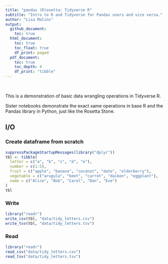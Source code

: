```yaml
---
title: "pandas (R)osetta: Tidyverse R"
subtitle: "Intro to R and Tidyverse for Pandas users and vice versa."
author: "Lisa Malins"
output:
  github_document:
    toc: true
  html_document:
    toc: true
    toc_float: true
    df_print: paged
  pdf_document:
    toc: true
    toc_depth: 4
    df_print: "tibble"
---
```


&nbsp;

This is a demonstration of basic data wrangling operations in Tidyverse R.

Sister notebooks demonstrate the exact same operations in base R and the Pandas library in Python, just like the Rosetta Stone.

## I/O
### Create dataframe from scratch
```r
suppressPackageStartupMessages(library("dplyr"))
tbl <- tibble(
  letter = c("a", "b", "c", "d", "e"),
  number = c(1:5),
  fruit = c("apple", "banana", "coconut", "date", "elderberry"),
  vegetable = c("arugula", "beet", "carrot", "daikon", "eggplant"),
  name = c("Alice", "Bob", "Carol", "Dan", "Eve")
)
tbl
```

### Write
```r
library("readr")
write_csv(tbl, "data/tidy_letters.csv")
write_tsv(tbl, "data/tidy_letters.tsv")
```

### Read
```r
library("readr")
read_csv("data/tidy_letters.csv")
read_tsv("data/tidy_letters.tsv")
```

